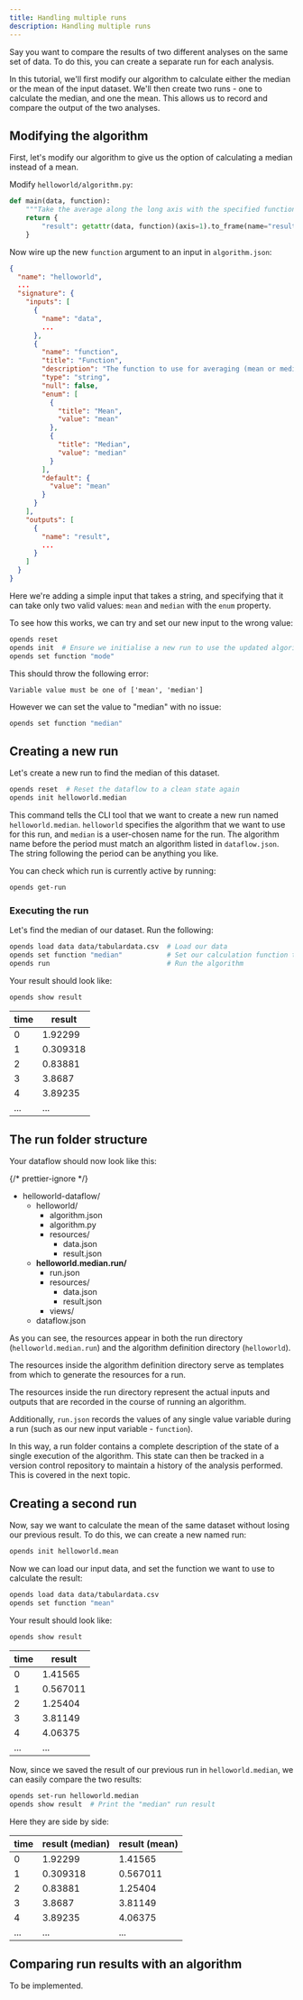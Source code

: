 ```yaml
---
title: Handling multiple runs
description: Handling multiple runs
---
```



Say you want to compare the results of two different analyses on the same set of
data. To do this, you can create a separate run for each analysis.

In this tutorial, we'll first modify our algorithm to calculate either the
median or the mean of the input dataset. We'll then create two runs - one to
calculate the median, and one the mean. This allows us to record and compare the
output of the two analyses.

## Modifying the algorithm

First, let's modify our algorithm to give us the option of calculating a median
instead of a mean.

Modify `helloworld/algorithm.py`:

```python title="helloworld/algorithm.py" ins=", function" ins="getattr(data, function)"
def main(data, function):
    """Take the average along the long axis with the specified function"""
    return {
        "result": getattr(data, function)(axis=1).to_frame(name="result"),
    }
```

Now wire up the new `function` argument to an input in `algorithm.json`:

```json title="helloworld/algorithm.json ins={10-29}
{
  "name": "helloworld",
  ...
  "signature": {
    "inputs": [
      {
        "name": "data",
        ...
      },
      {
        "name": "function",
        "title": "Function",
        "description": "The function to use for averaging (mean or median)",
        "type": "string",
        "null": false,
        "enum": [
          {
            "title": "Mean",
            "value": "mean"
          },
          {
            "title": "Median",
            "value": "median"
          }
        ],
        "default": {
          "value": "mean"
        }
      }
    ],
    "outputs": [
      {
        "name": "result",
        ...
      }
    ]
  }
}
```

Here we're adding a simple input that takes a string, and specifying that it can
take only two valid values: `mean` and `median` with the `enum` property.

To see how this works, we can try and set our new input to the wrong value:

```bash
opends reset
opends init  # Ensure we initialise a new run to use the updated algorithm signature
opends set function "mode"
```

This should throw the following error:

```
Variable value must be one of ['mean', 'median']
```

However we can set the value to "median" with no issue:

```bash
opends set function "median"
```

## Creating a new run

Let's create a new run to find the median of this dataset.

```bash
opends reset  # Reset the dataflow to a clean state again
opends init helloworld.median
```

This command tells the CLI tool that we want to create a new run named
`helloworld.median`. `helloworld` specifies the algorithm that we want to use
for this run, and `median` is a user-chosen name for the run. The algorithm name
before the period must match an algorithm listed in `dataflow.json`. The string
following the period can be anything you like.

You can check which run is currently active by running:

```bash
opends get-run
```

### Executing the run

Let's find the median of our dataset. Run the following:

```bash
opends load data data/tabulardata.csv  # Load our data
opends set function "median"           # Set our calculation function to "median"
opends run                             # Run the algorithm
```

Your result should look like:

```bash
opends show result
```

| time | result   |
| ---- | -------- |
| 0    | 1.92299  |
| 1    | 0.309318 |
| 2    | 0.83881  |
| 3    | 3.8687   |
| 4    | 3.89235  |
| ...  | ...      |

## The run folder structure

Your dataflow should now look like this:

{/* prettier-ignore */}
<FileTree>
- helloworld-dataflow/
  - helloworld/
    - algorithm.json
    - algorithm.py
    - resources/
      - data.json
      - result.json
  - **helloworld.median.run/**
    - run.json
    - resources/
      - data.json
      - result.json
    - views/
  - dataflow.json
</FileTree>

As you can see, the resources appear in both the run directory
(`helloworld.median.run`) and the algorithm definition directory (`helloworld`).

The resources inside the algorithm definition directory serve as templates from
which to generate the resources for a run.

The resources inside the run directory represent the actual inputs and outputs
that are recorded in the course of running an algorithm.

Additionally, `run.json` records the values of any single value variable during
a run (such as our new input variable - `function`).

In this way, a run folder contains a complete description of the state of a
single execution of the algorithm. This state can then be tracked in a version
control repository to maintain a history of the analysis performed. This is
covered in the next topic.

## Creating a second run

Now, say we want to calculate the mean of the same dataset without losing our
previous result. To do this, we can create a new named run:

```bash
opends init helloworld.mean
```

Now we can load our input data, and set the function we want to use to calculate
the result:

```bash
opends load data data/tabulardata.csv
opends set function "mean"
```

Your result should look like:

```bash
opends show result
```

| time | result   |
| ---- | -------- |
| 0    | 1.41565  |
| 1    | 0.567011 |
| 2    | 1.25404  |
| 3    | 3.81149  |
| 4    | 4.06375  |
| ...  | ...      |

Now, since we saved the result of our previous run in `helloworld.median`, we
can easily compare the two results:

```bash
opends set-run helloworld.median
opends show result  # Print the "median" run result
```

Here they are side by side:

| time | result (median) | result (mean) |
| ---- | --------------- | ------------- |
| 0    | 1.92299         | 1.41565       |
| 1    | 0.309318        | 0.567011      |
| 2    | 0.83881         | 1.25404       |
| 3    | 3.8687          | 3.81149       |
| 4    | 3.89235         | 4.06375       |
| ...  | ...             | ...           |

## Comparing run results with an algorithm

To be implemented.

